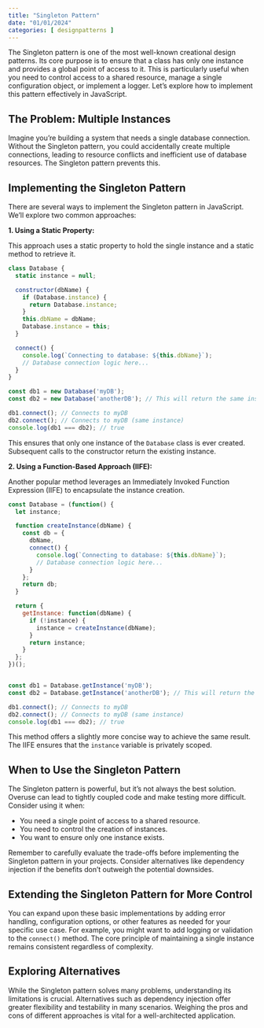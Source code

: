 ```yaml
---
title: "Singleton Pattern"
date: "01/01/2024"
categories: [ designpatterns ]
---
```


The Singleton pattern is one of the most well-known creational design patterns.  Its core purpose is to ensure that a class has only one instance and provides a global point of access to it.  This is particularly useful when you need to control access to a shared resource, manage a single configuration object, or implement a logger.  Let's explore how to implement this pattern effectively in JavaScript.

## The Problem: Multiple Instances

Imagine you're building a system that needs a single database connection.  Without the Singleton pattern, you could accidentally create multiple connections, leading to resource conflicts and inefficient use of database resources.  The Singleton pattern prevents this.

## Implementing the Singleton Pattern

There are several ways to implement the Singleton pattern in JavaScript. We'll explore two common approaches:

**1. Using a Static Property:**

This approach uses a static property to hold the single instance and a static method to retrieve it.

```javascript
class Database {
  static instance = null;

  constructor(dbName) {
    if (Database.instance) {
      return Database.instance;
    }
    this.dbName = dbName;
    Database.instance = this;
  }

  connect() {
    console.log(`Connecting to database: ${this.dbName}`);
    // Database connection logic here...
  }
}

const db1 = new Database('myDB');
const db2 = new Database('anotherDB'); // This will return the same instance as db1

db1.connect(); // Connects to myDB
db2.connect(); // Connects to myDB (same instance)
console.log(db1 === db2); // true
```

This ensures that only one instance of the `Database` class is ever created. Subsequent calls to the constructor return the existing instance.

**2. Using a Function-Based Approach (IIFE):**

Another popular method leverages an Immediately Invoked Function Expression (IIFE) to encapsulate the instance creation.

```javascript
const Database = (function() {
  let instance;

  function createInstance(dbName) {
    const db = {
      dbName,
      connect() {
        console.log(`Connecting to database: ${this.dbName}`);
        // Database connection logic here...
      }
    };
    return db;
  }

  return {
    getInstance: function(dbName) {
      if (!instance) {
        instance = createInstance(dbName);
      }
      return instance;
    }
  };
})();


const db1 = Database.getInstance('myDB');
const db2 = Database.getInstance('anotherDB'); // This will return the same instance as db1

db1.connect(); // Connects to myDB
db2.connect(); // Connects to myDB (same instance)
console.log(db1 === db2); // true
```

This method offers a slightly more concise way to achieve the same result.  The IIFE ensures that the `instance` variable is privately scoped.

## When to Use the Singleton Pattern

The Singleton pattern is powerful, but it's not always the best solution.  Overuse can lead to tightly coupled code and make testing more difficult. Consider using it when:

* You need a single point of access to a shared resource.
* You need to control the creation of instances.
* You want to ensure only one instance exists.

Remember to carefully evaluate the trade-offs before implementing the Singleton pattern in your projects.  Consider alternatives like dependency injection if the benefits don't outweigh the potential downsides.

## Extending the Singleton Pattern for More Control

You can expand upon these basic implementations by adding error handling, configuration options, or other features as needed for your specific use case.  For example, you might want to add logging or validation to the `connect()` method.  The core principle of maintaining a single instance remains consistent regardless of complexity.


## Exploring Alternatives

While the Singleton pattern solves many problems, understanding its limitations is crucial.  Alternatives such as dependency injection offer greater flexibility and testability in many scenarios. Weighing the pros and cons of different approaches is vital for a well-architected application.

